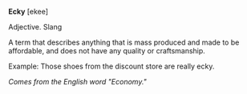 {{move to Wiktionary}}
'''Ecky''' [ekee] 

Adjective. Slang

A term that describes anything that is mass produced and made to be affordable, and does not have any quality or craftsmanship. 

Example: Those shoes from the discount store are really ecky.

''Comes from the English word "Economy."''